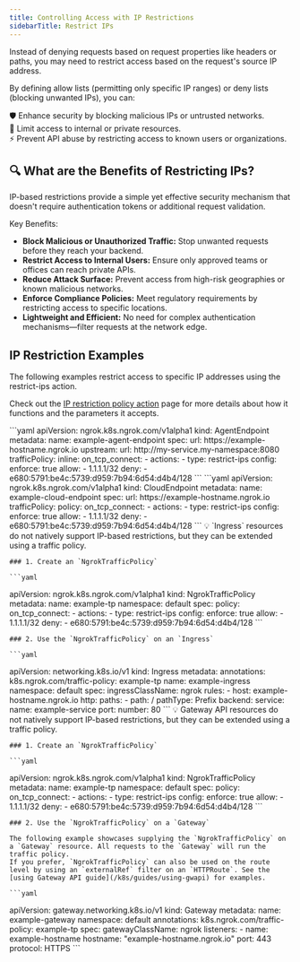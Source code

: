```yaml
---
title: Controlling Access with IP Restrictions
sidebarTitle: Restrict IPs
---
```


Instead of denying requests based on request properties like headers or paths, you may need to restrict access based on the request's source IP address.

By defining allow lists (permitting only specific IP ranges) or deny lists (blocking unwanted IPs), you can:

🛡 Enhance security by blocking malicious IPs or untrusted networks. <br />
🚀 Limit access to internal or private resources. <br />
⚡ Prevent API abuse by restricting access to known users or organizations. <br />


## 🔍 What are the Benefits of Restricting IPs?

IP-based restrictions provide a simple yet effective security mechanism that doesn't require authentication tokens or additional request validation.

Key Benefits:

- **Block Malicious or Unauthorized Traffic:** Stop unwanted requests before they reach your backend.
- **Restrict Access to Internal Users:** Ensure only approved teams or offices can reach private APIs.
- **Reduce Attack Surface:** Prevent access from high-risk geographies or known malicious networks.
- **Enforce Compliance Policies:** Meet regulatory requirements by restricting access to specific locations.
- **Lightweight and Efficient:** No need for complex authentication mechanisms—filter requests at the network edge.

## IP Restriction Examples

The following examples restrict access to specific IP addresses using the restrict-ips action.

Check out the [IP restriction policy action](/traffic-policy/actions/restrict-ips/) page for more details about how it functions and the parameters it accepts.

<Tabs>
	<Tab title="AgentEndpoint">
	```yaml
  apiVersion: ngrok.k8s.ngrok.com/v1alpha1
  kind: AgentEndpoint
  metadata:
    name: example-agent-endpoint
  spec:
    url: https://example-hostname.ngrok.io
    upstream:
      url: http://my-service.my-namespace:8080
    trafficPolicy:
      inline:
        on_tcp_connect:
          - actions:
              - type: restrict-ips
                config:
                  enforce: true
                  allow:
                    - 1.1.1.1/32
                  deny:
                    - e680:5791:be4c:5739:d959:7b94:6d54:d4b4/128
	```
	</Tab>
	<Tab title="CloudEndpoint">
	```yaml
  apiVersion: ngrok.k8s.ngrok.com/v1alpha1
  kind: CloudEndpoint
  metadata:
    name: example-cloud-endpoint
  spec:
    url: https://example-hostname.ngrok.io
    trafficPolicy:
      policy:
        on_tcp_connect:
          - actions:
              - type: restrict-ips
                config:
                  enforce: true
                  allow:
                    - 1.1.1.1/32
                  deny:
                    - e680:5791:be4c:5739:d959:7b94:6d54:d4b4/128
	```
	</Tab>
	<Tab title="Ingress">
	💡 `Ingress` resources do not natively support IP-based restrictions, but they can be extended using a traffic policy.

	### 1. Create an `NgrokTrafficPolicy`

	```yaml
  apiVersion: ngrok.k8s.ngrok.com/v1alpha1
  kind: NgrokTrafficPolicy
  metadata:
    name: example-tp
    namespace: default
  spec:
    policy:
      on_tcp_connect:
        - actions:
            - type: restrict-ips
              config:
                enforce: true
                allow:
                  - 1.1.1.1/32
                deny:
                  - e680:5791:be4c:5739:d959:7b94:6d54:d4b4/128
	```

	### 2. Use the `NgrokTrafficPolicy` on an `Ingress`

	```yaml
  apiVersion: networking.k8s.io/v1
  kind: Ingress
  metadata:
    annotations:
      k8s.ngrok.com/traffic-policy: example-tp
    name: example-ingress
    namespace: default
  spec:
    ingressClassName: ngrok
    rules:
      - host: example-hostname.ngrok.io
        http:
          paths:
            - path: /
              pathType: Prefix
              backend:
                service:
                  name: example-service
                  port:
                    number: 80
	```
	</Tab>
	<Tab title="Gateway API">
	💡 Gateway API resources do not natively support IP-based restrictions, but they can be extended using a traffic policy.

	### 1. Create an `NgrokTrafficPolicy`

	```yaml
  apiVersion: ngrok.k8s.ngrok.com/v1alpha1
  kind: NgrokTrafficPolicy
  metadata:
    name: example-tp
    namespace: default
  spec:
    policy:
      on_tcp_connect:
        - actions:
            - type: restrict-ips
              config:
                enforce: true
                allow:
                  - 1.1.1.1/32
                deny:
                  - e680:5791:be4c:5739:d959:7b94:6d54:d4b4/128
	```

	### 2. Use the `NgrokTrafficPolicy` on a `Gateway`

	The following example showcases supplying the `NgrokTrafficPolicy` on a `Gateway` resource. All requests to the `Gateway` will run the traffic policy.
	If you prefer, `NgrokTrafficPolicy` can also be used on the route level by using an `externalRef` filter on an `HTTPRoute`. See the [using Gateway API guide](/k8s/guides/using-gwapi) for examples.

	```yaml
  apiVersion: gateway.networking.k8s.io/v1
  kind: Gateway
  metadata:
    name: example-gateway
    namespace: default
    annotations:
      k8s.ngrok.com/traffic-policy: example-tp
  spec:
    gatewayClassName: ngrok
    listeners:
      - name: example-hostname
        hostname: "example-hostname.ngrok.io"
        port: 443
        protocol: HTTPS
	```
	</Tab>
</Tabs>
